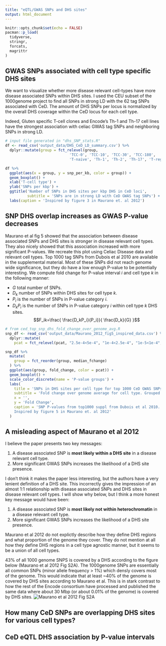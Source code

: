 ```yaml
---
title: "eQTL/GWAS SNPs and DHS sites"
output: html_document
---
```


```r
knitr::opts_chunk$set(echo = FALSE)
pacman::p_load(
  tidyverse,
  stringr,
  forcats,
  magrittr
)
```

## GWAS SNPs associated with cell type specific DHS sites
We want to visualize whether more disease relevant cell-types have more disease associated SNPs within DHS sites.
I used the CEU subset of the 1000genome project to find all SNPs in strong LD with the 62 tag SNPs associated with CeD.
The amount of DHS SNPs per locus is normalized by the overall DHS coverage within the CeD locus for each cell type.

Indeed, Gluten specific T-cell clones and Encode's Th-1 and Th-17 cell lines have the strongest association with celiac GWAS tag SNPs and neighboring SNPs in strong LD.
```r
# input file generated in "dhs_SNP_stats.R"
df <- read_csv('output_data/DHS_CeD_LD_summary.csv') %>% 
  dplyr::mutate(group = fct_relevel(group,
                             'TCC-0', 'TCC-10', 'TCC-30', 'TCC-180',
                             'T-naive', 'Th-1', 'Th-2', 'Th-17', 'T-reg', 'Jurkat'))
```

```r
df %>%
  ggplot(aes(x = group, y = snp_per_kb, color = group)) +
  geom_boxplot() +
  xlab('T-cell type') +
  ylab('SNPs per kbp') +
  ggtitle('Number of SNPs in DHS sites per kbp DHS in CeD loci',
          subtitle = 'SNPs are in strong LD with CeD GWAS tag SNPs') +
  labs(caption = 'Inspired by figure 3 in Maurano et. al 2012')
```

## SNP DHS overlap increases as GWAS P-value decreases
Maurano et al fig 5 showed that the association between disease associated SNPs and DHS sites is stronger in disease relevant cell types.
They also nicely showed that this association increased with more significant P-values. 
We recreate this plot using Celiac Disease data and relevant cell types.
Top 1000 tag SNPs from Dubois et al 2010 are available in the supplemental material.
Most of these SNPs did not reach genome wide significance, but they do have a low enough 
P-value to be potentially interesting.
We compute fold change for P-value interval *i* and cell type *k* in the following manner:

 * $G$ total number of SNPs.
 * $D_k$ number of SNPs within DHS sites for cell type *k*.
 * $P_i$ is the number of SNPs in P-value category *i*.
 * $D_k P_i$ is the number of SNPs in P-value category *i* within cell type *k* DHS sites.
$$F_ik=\frac{
\frac{D_kP_i}{P_i}}{
\frac{D_k}{G}
}$$


```r
# from ced_top_snp_dhs_fold_change_over_genome_avg.R
snp_df <- read_csv('output_data/Maurano_2012_fig5_inspired_data.csv') %>% 
  dplyr::mutate(
    pcat = fct_relevel(pcat, "2.5e-4<5e-4", "1e-4<2.5e-4", "1e-5<1e-4", "<1e-5"))  
```
```r
snp_df %>%
  mutate(
    group = fct_reorder(group, median_fchange)
  ) %>%
  ggplot(aes(group, fold_change, color = pcat)) +
  geom_boxplot() +
  scale_color_discrete(name = 'P-value groups') +
  labs(
    title = 'SNPs in DHS sites per cell type for top 1000 CeD GWAS SNPs ',
    subtitle = 'Fold change over genome average for cell type. Grouped by GWAS P-value intervals.',
    x = '',
    y = 'Fold Change',
    caption = 'SNP P-values from top1000 suppl from Dubois et al 2010.
    Inspired by figure 5 in Maurano et. al 2012'
  ) 
```


## A misleading aspect of Maurano et al 2012
I believe the paper presents two key messages:

1. A disease associated SNP is **most likely within a DHS site** in a disease relevant cell type.
2. More significant GWAS SNPs increases the likelihood of a DHS site presence.

I don't think it makes the paper less interesting, but the authors have a very lenient definition of a DHS site.
This incorrectly gives the impression of an almost 1:1 relationship with disease associated SNPs and DHS sites in disease relevant cell types.
I will show why below, but I think a more honest key message would have been:

1. A disease associated SNP is **most likely not within heterochromatin** in a disease relevant cell type.
2. More significant GWAS SNPs increases the likelihood of a DHS site presence.

Maurano et al 2012 do not explictly describe how they define DHS regions and what proportion of the genome they cover. They do not mention at all how they define DHS regions in a cell type agnostic manner, but it seems to be a union of all cell types. 

43% of all 1000 genome SNPS is covered by a DHS according to the figure below (Maurano et al 2012 Fig S2A). The 1000genome SNPs are essentially all common SNPs (minor allele frequency > 1%) which densly covers most of the genome. 
This would indicate that at least ~40% of the genome is covered by DHS sites according to Maurano et al. This is in stark contrast to how the rest of the Encode consortium have processed and published the same data where about 30 Mbp (or about 0.01% of the genome) is covered by DHS sites.
![Maurano et al 2012 Fig S2A](input_data/images/Maurano_2012_FigS2_SNPs_and_DHSs.png)

## How many CeD SNPs are overlapping DHS sites for various cell types?

## CeD eQTL DHS association by P-value intervals
